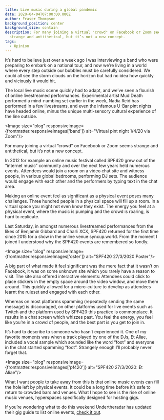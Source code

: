 ```yaml
---
title: Live music during a global pandemic
date: 2020-04-04T07:00:00.000Z
author: Fraser Thompson
background_position: center
background_size: contain
description: For many joining a virtual "crowd" on Facebook or Zoom seems
  strange and antithetical, but it’s not a new concept.
tags:
  - Opinion
---
```



It’s hard to believe just over a week ago I was interviewing a band who were preparing to embark on a national tour, and now we’re living in a world where every step outside our bubbles must be carefully considered. We could all see the storm clouds on the horizon but had no idea how quickly and viciously it would hit.

The local live music scene quickly had to adapt, and we’ve seen a flourish of online livestreamed performances. Experimental artist Mud Death performed a mind-numbing set earlier in the week, Nadia Reid has performed in a few livestreams, and even the infamous U-Bar pint nights have headed online, minus the unique multi-sensory cultural experience of the line outside.

<Image size="blog" responsiveImage={frontmatter.responsiveImages['band']} alt="Virtual pint night 1/4/20 via Zoom"/>

For many joining a virtual “crowd” on Facebook or Zoom seems strange and antithetical, but it’s not a new concept.

In 2012 for example an online music festival called SPF420 grew out of the “internet music” community and over the next few years held numerous events. Attendees would join a room on a video chat site and witness people, in various global bedrooms, performing DJ sets. The audience would engage with each other and the performers by typing text in the chat area.

Making an online event feel as significant as a physical event poses many challenges. Three hundred people in a physical space will fill up a room. In a virtual space you might not even know they exist. The energy you feel at a physical event, where the music is pumping and the crowd is roaring, is hard to replicate.

Last Saturday, in amongst numerous livestreamed performances from the likes of Benjamin Gibbard and Charli XCX, SPF420 returned for the first time since 2015 for a show in the online venue syncup.world. From the moment I joined I understood why the SPF420 events are remembered so fondly.

<Image size="blog" responsiveImage={frontmatter.responsiveImages['oster']} alt="SPF420 27/3/2020 Poster"/>

A big part of what made it feel significant was the mere fact that it wasn’t on Facebook, it was on some unknown site which you rarely have a reason to visit. The site also offered interactive elements: Attendees could click to place stickers in the empty space around the video window, and move them around. This quickly allowed for a micro-culture to develop as attendees learnt the ruleset and engaged with each other.

Whereas on most platforms spamming (repeatedly sending the same message) is discouraged, on other platforms used for live events such as Twitch and the platform used by SPF420 this practice is commonplace. It results in a chat screen which whizzes past. You feel the energy, you feel like you’re in a crowd of people, and the best part is you get to join in.

It’s hard to describe to someone who hasn’t experienced it. One of my favorite moments was when a track played by one of the DJs, Et Aliae, included a vocal sample which sounded like the word “foot” and everyone in the chat started spamming “foot”. Strangely enough I’ll probably never forget that.

<Image size="blog" responsiveImage={frontmatter.responsiveImages['pf420']} alt="SPF420 27/3/2020: Et Aliae"/>

What I want people to take away from this is that online music events can fill the hole left by physical events. It could be a long time before it’s safe to return to crowded bars and venues. What I hope to see is the rise of online music venues, hyperspaces specifically designed for hosting gigs.

If you’re wondering what to do this weekend Undertheradar has updated their gig guide to list online events, [check it out](https://www.undertheradar.co.nz/utr/gigRegion/Online).
